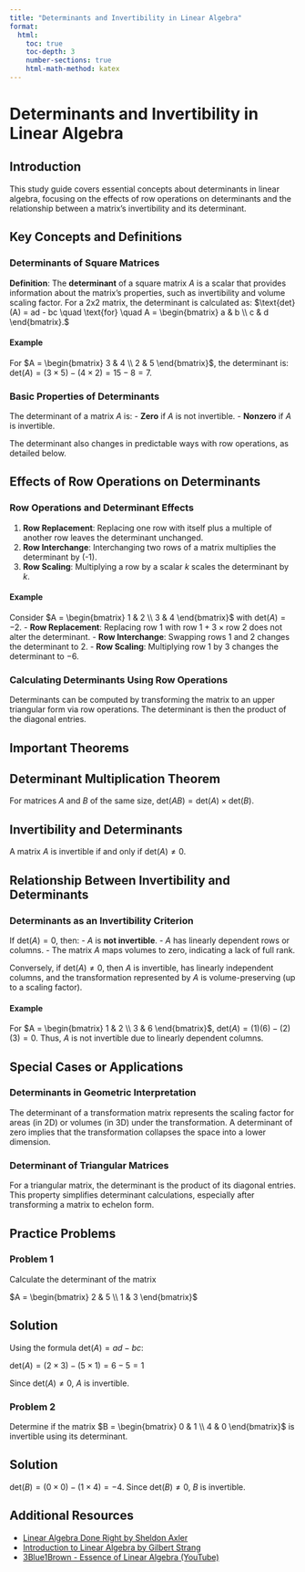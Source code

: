 ```yaml
---
title: "Determinants and Invertibility in Linear Algebra"
format:
  html:
    toc: true
    toc-depth: 3
    number-sections: true
    html-math-method: katex
---
```


# Determinants and Invertibility in Linear Algebra

## Introduction

This study guide covers essential concepts about determinants in linear algebra, focusing on the effects of row operations on determinants and the relationship between a matrix’s invertibility and its determinant.

## Key Concepts and Definitions

### Determinants of Square Matrices
::: {.callout-note}
**Definition**: The **determinant** of a square matrix $A$ is a scalar that provides information about the matrix's properties, such as invertibility and volume scaling factor. For a 2x2 matrix, the determinant is calculated as:
$\text{det}(A) = ad - bc \quad \text{for} \quad A = \begin{bmatrix} a & b \\ c & d \end{bmatrix}.$
:::

#### Example
For $A = \begin{bmatrix} 3 & 4 \\ 2 & 5 \end{bmatrix}$, the determinant is:
$\text{det}(A) = (3 \times 5) - (4 \times 2) = 15 - 8 = 7.$

### Basic Properties of Determinants
The determinant of a matrix $A$ is:
- **Zero** if $A$ is not invertible.
- **Nonzero** if $A$ is invertible.

The determinant also changes in predictable ways with row operations, as detailed below.

## Effects of Row Operations on Determinants

### Row Operations and Determinant Effects
1. **Row Replacement**: Replacing one row with itself plus a multiple of another row leaves the determinant unchanged.
2. **Row Interchange**: Interchanging two rows of a matrix multiplies the determinant by \(-1\).
3. **Row Scaling**: Multiplying a row by a scalar $k$ scales the determinant by $k$.

#### Example
Consider $A = \begin{bmatrix} 1 & 2 \\ 3 & 4 \end{bmatrix}$ with $\text{det}(A) = -2$.
- **Row Replacement**: Replacing row 1 with $\text{row 1} + 3 \times \text{row 2}$ does not alter the determinant.
- **Row Interchange**: Swapping rows 1 and 2 changes the determinant to $2$.
- **Row Scaling**: Multiplying row 1 by $3$ changes the determinant to $-6$.

### Calculating Determinants Using Row Operations
Determinants can be computed by transforming the matrix to an upper triangular form via row operations. The determinant is then the product of the diagonal entries.

## Important Theorems

::: {.callout-tip}
## Determinant Multiplication Theorem
For matrices $A$ and $B$ of the same size, $\text{det}(AB) = \text{det}(A) \times \text{det}(B)$.
:::

::: {.callout-tip}
## Invertibility and Determinants
A matrix $A$ is invertible if and only if $\text{det}(A) \neq 0$.
:::

## Relationship Between Invertibility and Determinants

### Determinants as an Invertibility Criterion
If $\text{det}(A) = 0$, then:
- $A$ is **not invertible**.
- $A$ has linearly dependent rows or columns.
- The matrix $A$ maps volumes to zero, indicating a lack of full rank.

Conversely, if $\text{det}(A) \neq 0$, then $A$ is invertible, has linearly independent columns, and the transformation represented by $A$ is volume-preserving (up to a scaling factor).

#### Example
For $A = \begin{bmatrix} 1 & 2 \\ 3 & 6 \end{bmatrix}$, $\text{det}(A) = (1)(6) - (2)(3) = 0$. Thus, $A$ is not invertible due to linearly dependent columns.

## Special Cases or Applications

### Determinants in Geometric Interpretation
The determinant of a transformation matrix represents the scaling factor for areas (in 2D) or volumes (in 3D) under the transformation. A determinant of zero implies that the transformation collapses the space into a lower dimension.

### Determinant of Triangular Matrices
For a triangular matrix, the determinant is the product of its diagonal entries. This property simplifies determinant calculations, especially after transforming a matrix to echelon form.

## Practice Problems

### Problem 1
Calculate the determinant of the matrix

$A = \begin{bmatrix} 2 & 5 \\ 1 & 3 \end{bmatrix}$

::: {.callout-note collapse="true"}
## Solution
Using the formula $\text{det}(A) = ad - bc$:

$\text{det}(A) = (2 \times 3) - (5 \times 1) = 6 - 5 = 1$

Since $\text{det}(A) \neq 0$, $A$ is invertible.
:::

### Problem 2
Determine if the matrix $B = \begin{bmatrix} 0 & 1 \\ 4 & 0 \end{bmatrix}$ is invertible using its determinant.

::: {.callout-note collapse="true"}
## Solution
$\text{det}(B) = (0 \times 0) - (1 \times 4) = -4.$
Since $\text{det}(B) \neq 0$, $B$ is invertible.
:::

## Additional Resources

- [Linear Algebra Done Right by Sheldon Axler](https://example.com)
- [Introduction to Linear Algebra by Gilbert Strang](https://example.com)
- [3Blue1Brown - Essence of Linear Algebra (YouTube)](https://www.youtube.com/watch?v=kjBOesZCoqc)
